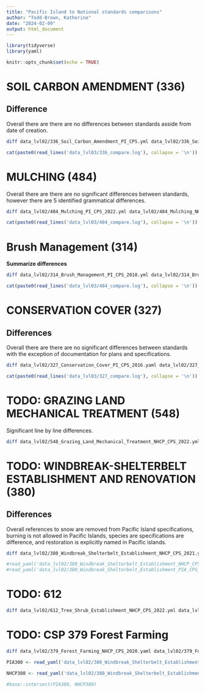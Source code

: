 ```yaml
---
title: "Pacific Island to National standards comparisons"
author: "Todd-Brown, Katherine"
date: "2024-02-09"
output: html_document
---
```


```r
library(tidyverse)
library(yaml)

knitr::opts_chunk$set(echo = TRUE)
```

# SOIL CARBON AMENDMENT (336)

## Difference

Overall there are there are no differences between standards asside from date of creation.


```sh
diff data_lvl02/336_Soil_Carbon_Amendment_PI_CPS.yml data_lvl02/336_Soil_Carbon_Amendment_NHCP_CPS_2022.yml > data_lvl03/336_compare.log
```

```r
cat(paste0(read_lines('data_lvl03/336_compare.log'), collapse = '\n'))
```

# MULCHING (484)

Overall there are there are no significant differences between standards, however there are 5 identified grammatical differences.

```sh
diff data_lvl02/484_Mulching_PI_CPS_2022.yml data_lvl02/484_Mulching_NHCP_CPS_2017.yml > data_lvl03/484_compare.log
```

```r
cat(paste0(read_lines('data_lvl03/484_compare.log'), collapse = '\n'))
```

# Brush Management (314)

**Summarize differences**

```sh
diff data_lvl02/314_Brush_Management_PI_CPS_2018.yml data_lvl02/314_Brush_Management_NHCP_CPS_2017.yml > data_lvl03/314_compare.log
```

```r
cat(paste0(read_lines('data_lvl03/484_compare.log'), collapse = '\n'))
```


# CONSERVATION COVER (327)

## Differences

Overall there are there are no significant differences between standards with the exception of documentation for plans and specifications.

```sh
diff data_lvl02/327_Conservation_Cover_PI_CPS_2016.yaml data_lvl02/327_Conservation_Cover_NHCP_CPS_2014.yml > data_lvl03/327_compare.log
```

```r
cat(paste0(read_lines('data_lvl03/327_compare.log'), collapse = '\n'))
```

# TODO: GRAZING LAND MECHANICAL TREATMENT (548)

Significant line by line differences.

```sh
diff data_lvl02/548_Grazing_Land_Mechanical_Treatment_NHCP_CPS_2022.yml data_lvl02/548_Grazing_Land_Mechanical_Treatment_PI_CPS_2015.yml > data_lvl03/548_compare.log
```

# TODO: WINDBREAK-SHELTERBELT ESTABLISHMENT AND RENOVATION (380)

## Differences

Overall references to snow are removed from Pacific Island specifications, burning is not allowed in Pacific Islands, species are specifications are difference, and restoration is explicitly named in Pacific islands.

```sh
diff data_lvl02/380_Windbreak_Shelterbelt_Establishment_NHCP_CPS_2021.yml data_lvl02/380_Windbreak_Shelterbelt_Establishment_PIA_CPS_2022.yml > data_lvl03/380_compare.log
```

```r
#read_yaml('data_lvl02/380_Windbreak_Shelterbelt_Establishment_NHCP_CPS_2021.yml')
#read_yaml('data_lvl02/380_Windbreak_Shelterbelt_Establishment_PIA_CPS_2022.yml')
```

# TODO: 612

```sh
diff data_lvl02/612_Tree_Shrub_Establishment_NHCP_CPS_2022.yml data_lvl02/612_Tree_Shrub_Establishment_PI_CPS_2017.yml > data_lvl03/612_compare.log
```

# TODO: CSP 379 Forest Farming

```sh
diff data_lvl02/379_Forest_Farming_NHCP_CPS_2020.yaml data_lvl02/379_Forest_Farming_PIA_CPS_2023.yaml > data_lvl03/379_compare.log
```

```r
PIA380 <- read_yaml('data_lvl02/380_Windbreak_Shelterbelt_Establishment_PIA_CPS_2022.yaml')

NHCP380 <- read_yaml('data_lvl02/380_Windbreak_Shelterbelt_Establishment_NHCP_CPS_2021.yaml')

#base::intersect(PIA380, NHCP380)
```

